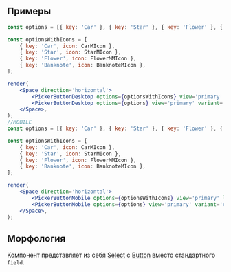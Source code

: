 ## Примеры

```jsx live mobileHeight=640
const options = [{ key: 'Car' }, { key: 'Star' }, { key: 'Flower' }, { key: 'Banknote' }];

const optionsWithIcons = [
    { key: 'Car', icon: CarMIcon },
    { key: 'Star', icon: StarMIcon },
    { key: 'Flower', icon: FlowerMMIcon },
    { key: 'Banknote', icon: BanknoteMIcon },
];

render(
    <Space direction='horizontal'>
        <PickerButtonDesktop options={optionsWithIcons} view='primary' label='Picker button' />
        <PickerButtonDesktop options={options} view='primary' variant='compact' />
    </Space>,
);
//MOBILE
const options = [{ key: 'Car' }, { key: 'Star' }, { key: 'Flower' }, { key: 'Banknote' }];

const optionsWithIcons = [
    { key: 'Car', icon: CarMIcon },
    { key: 'Star', icon: StarMIcon },
    { key: 'Flower', icon: FlowerMMIcon },
    { key: 'Banknote', icon: BanknoteMIcon },
];

render(
    <Space direction='horizontal'>
        <PickerButtonMobile options={optionsWithIcons} view='primary' label='Picker button' />
        <PickerButtonMobile options={options} view='primary' variant='compact' />
    </Space>,
);
```

## Морфология

Компонент представляет из себя [Select](/docs/select--select) с [Button](/docs/компоненты-кнопки-button--button) вместо стандартного `field`.
